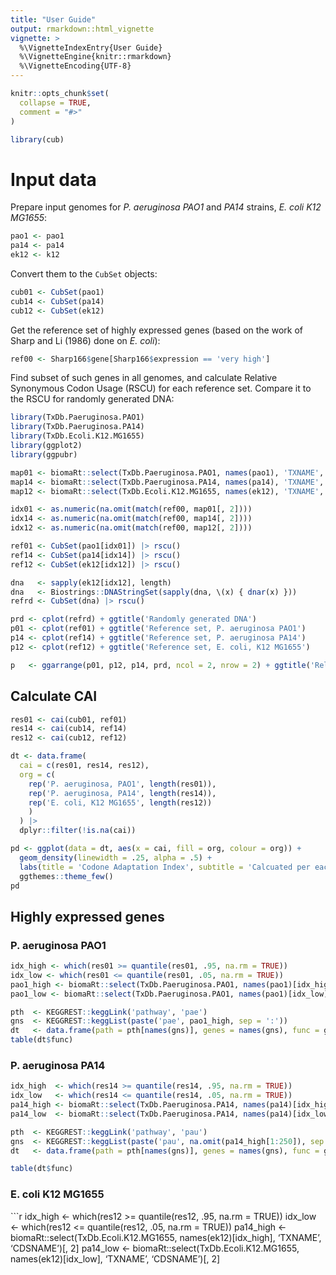 ```yaml
---
title: "User Guide"
output: rmarkdown::html_vignette
vignette: >
  %\VignetteIndexEntry{User Guide}
  %\VignetteEngine{knitr::rmarkdown}
  %\VignetteEncoding{UTF-8}
---
```


```r
knitr::opts_chunk$set(
  collapse = TRUE,
  comment = "#>"
)
```


```r
library(cub)
```

# Input data

Prepare input genomes for *P. aeruginosa* *PAO1* and *PA14* strains, *E. coli* *K12 MG1655*:

```r
pao1 <- pao1
pa14 <- pa14
ek12 <- k12
```

Convert them to the `CubSet` objects:

```r
cub01 <- CubSet(pao1)
cub14 <- CubSet(pa14)
cub12 <- CubSet(ek12)
```

Get the reference set of highly expressed genes (based on the work of Sharp and Li (1986) done on *E. coli*):

```r
ref00 <- Sharp166$gene[Sharp166$expression == 'very high']
```

Find subset of such genes in all genomes, and calculate Relative Synonymous Codon Usage (RSCU) for each reference set. Compare it to the RSCU for randomly generated DNA:

```r
library(TxDb.Paeruginosa.PAO1)
library(TxDb.Paeruginosa.PA14)
library(TxDb.Ecoli.K12.MG1655)
library(ggplot2)
library(ggpubr)

map01 <- biomaRt::select(TxDb.Paeruginosa.PAO1, names(pao1), 'TXNAME', 'CDSNAME')
map14 <- biomaRt::select(TxDb.Paeruginosa.PA14, names(pa14), 'TXNAME', 'CDSNAME')
map12 <- biomaRt::select(TxDb.Ecoli.K12.MG1655, names(ek12), 'TXNAME', 'CDSNAME')

idx01 <- as.numeric(na.omit(match(ref00, map01[, 2])))
idx14 <- as.numeric(na.omit(match(ref00, map14[, 2])))
idx12 <- as.numeric(na.omit(match(ref00, map12[, 2])))

ref01 <- CubSet(pao1[idx01]) |> rscu()
ref14 <- CubSet(pa14[idx14]) |> rscu()
ref12 <- CubSet(ek12[idx12]) |> rscu()

dna   <- sapply(ek12[idx12], length) 
dna   <- Biostrings::DNAStringSet(sapply(dna, \(x) { dnar(x) }))
refrd <- CubSet(dna) |> rscu()

prd <- cplot(refrd) + ggtitle('Randomly generated DNA') 
p01 <- cplot(ref01) + ggtitle('Reference set, P. aeruginosa PAO1')
p14 <- cplot(ref14) + ggtitle('Reference set, P. aeruginosa PA14')
p12 <- cplot(ref12) + ggtitle('Reference set, E. coli, K12 MG1655')

p   <- ggarrange(p01, p12, p14, prd, ncol = 2, nrow = 2) + ggtitle('Relative Synonymous Codon Usage (RSCU)')
```


## Calculate CAI

```r
res01 <- cai(cub01, ref01)
res14 <- cai(cub14, ref14)
res12 <- cai(cub12, ref12)

dt <- data.frame(
  cai = c(res01, res14, res12),
  org = c(
    rep('P. aeruginosa, PAO1', length(res01)),
    rep('P. aeruginosa, PA14', length(res14)),
    rep('E. coli, K12 MG1655', length(res12))
    )
  ) |>
  dplyr::filter(!is.na(cai)) 

pd <- ggplot(data = dt, aes(x = cai, fill = org, colour = org)) +
  geom_density(linewidth = .25, alpha = .5) +
  labs(title = 'Codone Adaptation Index', subtitle = 'Calcuated per each individual gene', x = 'CAI', y = 'Desinty') +
  ggthemes::theme_few()
pd
```


## Highly expressed genes

### P. aeruginosa PAO1

```r
idx_high <- which(res01 >= quantile(res01, .95, na.rm = TRUE))
idx_low <- which(res01 <= quantile(res01, .05, na.rm = TRUE))
pao1_high <- biomaRt::select(TxDb.Paeruginosa.PAO1, names(pao1)[idx_high], 'TXNAME', 'CDSNAME')[, 2]
pao1_low <- biomaRt::select(TxDb.Paeruginosa.PAO1, names(pao1)[idx_low], 'TXNAME', 'CDSNAME')[, 2]

pth  <- KEGGREST::keggLink('pathway', 'pae')
gns  <- KEGGREST::keggList(paste('pae', pao1_high, sep = ':'))
dt   <- data.frame(path = pth[names(gns)], genes = names(gns), func = gns)
table(dt$func)
```

### P. aeruginosa PA14

```r
idx_high  <- which(res14 >= quantile(res14, .95, na.rm = TRUE))
idx_low   <- which(res14 <= quantile(res14, .05, na.rm = TRUE))
pa14_high <- biomaRt::select(TxDb.Paeruginosa.PA14, names(pa14)[idx_high], 'TXNAME', 'CDSNAME')[, 2]
pa14_low  <- biomaRt::select(TxDb.Paeruginosa.PA14, names(pa14)[idx_low], 'TXNAME', 'CDSNAME')[, 2]

pth  <- KEGGREST::keggLink('pathway', 'pau')
gns  <- KEGGREST::keggList(paste('pau', na.omit(pa14_high[1:250]), sep = ':'))
dt   <- data.frame(path = pth[names(gns)], genes = names(gns), func = gns)

table(dt$func)
```

### E. coli K12 MG1655

```r
idx_high  <- which(res12 >= quantile(res12, .95, na.rm = TRUE))
idx_low   <- which(res12 <= quantile(res12, .05, na.rm = TRUE))
pa14_high <- biomaRt::select(TxDb.Ecoli.K12.MG1655, names(ek12)[idx_high], 'TXNAME', 'CDSNAME')[, 2]
pa14_low  <- biomaRt::select(TxDb.Ecoli.K12.MG1655, names(ek12)[idx_low], 'TXNAME', 'CDSNAME')[, 2]

